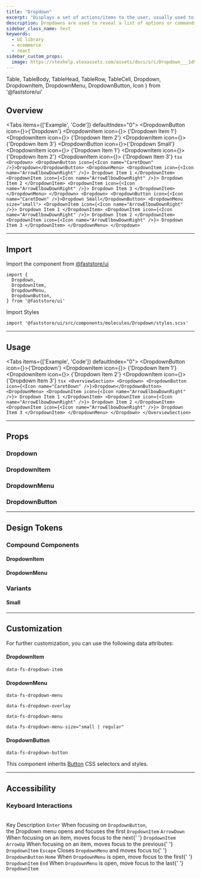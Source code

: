 ```yaml
---
title: "Dropdown"
excerpt: "Displays a set of actions/items to the user, usually used to show a menu of options."
description: Dropdowns are used to reveal a list of options or commands.
sidebar_class_name: test
keywords:
  - UI library
  - ecommerce
  - react
sidebar_custom_props:
  image: https://vtexhelp.vtexassets.com/assets/docs/src/Dropdown___1d904311eb18facba54340e76b109d62.png
---
```


  Table,
  TableBody,
  TableHead,
  TableRow,
  TableCell,
  Dropdown,
  DropdownItem,
  DropdownMenu,
  DropdownButton,
  Icon
} from '@faststore/ui'


## Overview

<Tabs items={['Example', 'Code']} defaultIndex="0">
  <Tab>
    <OverviewSection>
      <Dropdown>
        <DropdownButton icon={<Icon name="CaretDown" />}>{'Dropdown'}</DropdownButton>
        <DropdownMenu>
          <DropdownItem icon={<Icon name="ArrowElbowDownRight" />}>
            {'Dropdown Item 1'}
          </DropdownItem>
          <DropdownItem icon={<Icon name="ArrowElbowDownRight" />}>
            {'Dropdown Item 2'}
          </DropdownItem>
          <DropdownItem icon={<Icon name="ArrowElbowDownRight" />}>
            {'Dropdown Item 3'}
          </DropdownItem>
        </DropdownMenu>
      </Dropdown>
      <Dropdown>
        <DropdownButton icon={<Icon name="CaretDown" />}>{'Dropdown Small'}</DropdownButton>
        <DropdownMenu size="small">
          <DropdownItem icon={<Icon name="ArrowElbowDownRight" />}>
            {'Dropdown Item 1'}
          </DropdownItem>
          <DropdownItem icon={<Icon name="ArrowElbowDownRight" />}>
            {'Dropdown Item 2'}
          </DropdownItem>
          <DropdownItem icon={<Icon name="ArrowElbowDownRight" />}>
            {'Dropdown Item 3'}
          </DropdownItem>
        </DropdownMenu>
      </Dropdown>
    </OverviewSection>
  </Tab>
  <Tab>
    ```tsx
    <Dropdown>
      <DropdownButton icon={<Icon name="CaretDown" />}>Dropdown</DropdownButton>
      <DropdownMenu>
        <DropdownItem icon={<Icon name="ArrowElbowDownRight" />}>
          Dropdown Item 1
        </DropdownItem>
        <DropdownItem icon={<Icon name="ArrowElbowDownRight" />}>
          Dropdown Item 2
        </DropdownItem>
        <DropdownItem icon={<Icon name="ArrowElbowDownRight" />}>
          Dropdown Item 3
        </DropdownItem>
      </DropdownMenu>
    </Dropdown>
    <Dropdown>
      <DropdownButton icon={<Icon name="CaretDown" />}>Dropdown Small</DropdownButton>
      <DropdownMenu size="small">
        <DropdownItem icon={<Icon name="ArrowElbowDownRight" />}>
          Dropdown Item 1
        </DropdownItem>
        <DropdownItem icon={<Icon name="ArrowElbowDownRight" />}>
          Dropdown Item 2
        </DropdownItem>
        <DropdownItem icon={<Icon name="ArrowElbowDownRight" />}>
          Dropdown Item 3
        </DropdownItem>
      </DropdownMenu>
    </Dropdown>
    ```
  </Tab>
</Tabs>

---

## Import

Import the component from [@faststore/ui](/../docs/faststore/components-index)

```tsx
import {
  Dropdown,
  DropdownItem,
  DropdownMenu,
  DropdownButton,
} from '@faststore/ui'
```

Import Styles

```tsx
import '@faststore/ui/src/components/molecules/Dropdown/styles.scss'
```

---

## Usage

<Tabs items={['Example', 'Code']} defaultIndex="0">
  <Tab>
    <OverviewSection>
      <Dropdown>
        <DropdownButton icon={<Icon name="CaretDown" />}>{'Dropdown'}</DropdownButton>
        <DropdownMenu>
          <DropdownItem icon={<Icon name="ArrowElbowDownRight" />}>
            {'Dropdown Item 1'}
          </DropdownItem>
          <DropdownItem icon={<Icon name="ArrowElbowDownRight" />}>
            {'Dropdown Item 2'}
          </DropdownItem>
          <DropdownItem icon={<Icon name="ArrowElbowDownRight" />}>
            {'Dropdown Item 3'}
          </DropdownItem>
        </DropdownMenu>
      </Dropdown>
    </OverviewSection>
  </Tab>
  <Tab>
    ```tsx
    <OverviewSection>
      <Dropdown>
        <DropdownButton icon={<Icon name="CaretDown" />}>Dropdown</DropdownButton>
        <DropdownMenu>
          <DropdownItem icon={<Icon name="ArrowElbowDownRight" />}>
            Dropdown Item 1
          </DropdownItem>
          <DropdownItem icon={<Icon name="ArrowElbowDownRight" />}>
            Dropdown Item 2
          </DropdownItem>
          <DropdownItem icon={<Icon name="ArrowElbowDownRight" />}>
            Dropdown Item 3
          </DropdownItem>
        </DropdownMenu>
      </Dropdown>
    </OverviewSection>
    ```
  </Tab>
</Tabs>

---

## Props

### Dropdown

<PropsSection name="Dropdown" />

### DropdownItem

<PropsSection name="DropdownItem" />

### DropdownMenu

<PropsSection name="DropdownMenu" />

### DropdownButton

<PropsSection name="DropdownButton" />

---

## Design Tokens

### Compound Components

#### DropdownItem

<TokenTable>
  <TokenRow token="--fs-dropdown-item-min-height" value="2.375rem" />
  <TokenRow
    token="--fs-dropdown-item-padding"
    value="var(--fs-spacing-1) var(--fs-spacing-2) var(--fs-spacing-1) var(--fs-spacing-1)"
  />
  <TokenDivider />
  <TokenRow
    token="--fs-dropdown-item-text-size"
    value="var(--fs-text-size-base)"
  />
  <TokenRow
    token="--fs-dropdown-item-text-weight"
    value="var(--fs-text-weight-regular)"
  />
  <TokenDivider />
  <TokenRow
    token="--fs-dropdown-item-color"
    value="var(--fs-color-link)"
    isColor
  />
  <TokenRow
    token="--fs-dropdown-item-bkg-color"
    value="var(--fs-color-tertiary-bkg-light)"
    isColor
  />
  <TokenRow
    token="--fs-dropdown-item-bkg-color-hover"
    value="var(--fs-color-primary-bkg-light)"
    isColor
  />
  <TokenDivider />
  <TokenRow
    token="--fs-dropdown-item-border-bottom-color"
    value="var(--fs-border-color-light)"
  />
  <TokenDivider />
  <TokenRow token="--fs-dropdown-item-icon-min-width" value="1.125rem" />
  <TokenRow
    token="--fs-dropdown-item-icon-margin-right"
    value="var(--fs-spacing-0)"
  />
  <TokenRow
    token="--fs-dropdown-item-icon-margin-top"
    value="calc(-1 * var(--fs-spacing-1))"
  />
</TokenTable>

#### DropdownMenu

<TokenTable>
  <TokenRow
    token="--fs-dropdown-menu-bkg-color"
    value="var(--fs-color-tertiary-bkg)"
    isColor
  />
  <TokenRow
    token="--fs-dropdown-menu-border-radius"
    value="var(--fs-border-radius)"
  />
  <TokenRow
    token="--fs-dropdown-menu-box-shadow"
    value="var(--fs-shadow-hover)"
  />
</TokenTable>

### Variants

#### Small

<TokenTable>
  <TokenRow token="--fs-dropdown-item-small-min-height" value="1.75rem" />
  <TokenRow
    token="--fs-dropdown-item-small-padding"
    value="var(--fs-spacing-0) var(--fs-spacing-2) var(--fs-spacing-0) var(--fs-spacing-1)"
  />
  <TokenRow
    token="--fs-dropdown-item-small-text-size"
    value="var(--fs-text-size-1)"
  />
</TokenTable>

---

## Customization

For further customization, you can use the following data attributes:

#### DropdownItem

`data-fs-dropdown-item`

#### DropdownMenu

`data-fs-dropdown-menu`

`data-fs-dropdown-overlay`

`data-fs-dropdown-menu`

`data-fs-dropdown-menu-size="small | regular"`

#### DropdownButton

`data-fs-dropdown-button`

This component inherits [Button](/docs/faststore/atoms-button) CSS selectors and styles.

---

## Accessibility

### Keyboard Interactions

<br />

<Table>
  <TableHead>
    <TableRow>
      <TableCell scope="col" variant="header" align="left">
        Key
      </TableCell>
      <TableCell scope="col" variant="header" align="left">
        Description
      </TableCell>
    </TableRow>
  </TableHead>
  <TableBody>
    <TableRow>
      <TableCell align="left">
        <code>Enter</code>
      </TableCell>
      <TableCell align="left">
        When focusing on <code>DropdownButton</code>, <br />
        the Dropdown menu opens and focuses the first <code>DropdownItem</code>
      </TableCell>
    </TableRow>
    <TableRow>
      <TableCell align="left">
        <code>ArrowDown</code>
      </TableCell>
      <TableCell align="left">
        When focusing on an item, moves focus to the next{' '}
        <code>DropdownItem</code>
      </TableCell>
    </TableRow>
    <TableRow>
      <TableCell align="left">
        <code>ArrowUp</code>
      </TableCell>
      <TableCell align="left">
        When focusing on an item, moves focus to the previous{' '}
        <code>DropdownItem</code>
      </TableCell>
    </TableRow>
    <TableRow>
      <TableCell align="left">
        <code>Escape</code>
      </TableCell>
      <TableCell align="left">
        Closes <code>DropdownMenu</code> and moves focus to{' '}
        <code>DropdownButton</code>
      </TableCell>
    </TableRow>
    <TableRow>
      <TableCell align="left">
        <code>Home</code>
      </TableCell>
      <TableCell align="left">
        When <code>DropdownMenu</code> is open, move focus to the first{' '}
        <code>DropdownItem</code>
      </TableCell>
    </TableRow>
    <TableRow>
      <TableCell align="left">
        <code>End</code>
      </TableCell>
      <TableCell align="left">
        When <code>DropdownMenu</code> is open, move focus to the last{' '}
        <code>DropdownItem</code>
      </TableCell>
    </TableRow>
  </TableBody>
</Table>
